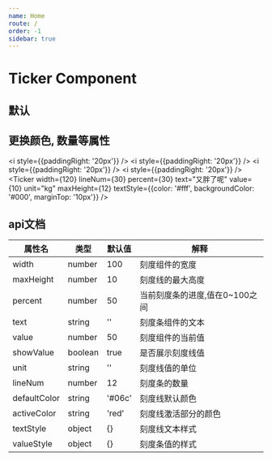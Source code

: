 ```yaml
---
name: Home
route: /
order: -1
sidebar: true
---
```



# Ticker Component

## 默认

<Ticker />

## 更换颜色, 数量等属性

<Ticker text="默认"></Ticker><i style={{paddingRight: '20px'}} /><Ticker width={200} lineNum={50} percent={20} value={20} />
<i style={{paddingRight: '20px'}} /><Ticker width={160} lineNum={100} percent={80} text="正态分布" value={80} unit="s" maxHeight={60} />
<i style={{paddingRight: '20px'}} /><Ticker width={160} lineNum={10} percent={30} text="标尺" value={80} unit="cm" maxHeight={5} />
<i style={{paddingRight: '20px'}} /><Ticker width={120} lineNum={30} percent={30} text="又胖了呢" value={10} unit="kg" maxHeight={12} textStyle={{color: '#fff', backgroundColor: '#000', marginTop: '10px'}} />

## api文档
| 属性名 | 类型 | 默认值 | 解释 |
|  ----  | ----  | ---- | ---- |
| width | number | 100 |  刻度组件的宽度   |
| maxHeight | number | 10 |  刻度线的最大高度   |
| percent | number | 50 |  当前刻度条的进度,值在0~100之间   |
| text | string | '' |  刻度条组件的文本   |
| value | number | 50 |  刻度组件的当前值   |
| showValue | boolean | true |  是否展示刻度线值  |
| unit | string | '' |  刻度线值的单位   |
| lineNum |number | 12 |  刻度条的数量   |
| defaultColor | string | '#06c' |  刻度线默认颜色   |
| activeColor | string | 'red' |  刻度线激活部分的颜色  |
| textStyle | object | {} |  刻度线文本样式   |
| valueStyle | object | {} |  刻度条值的样式   |
